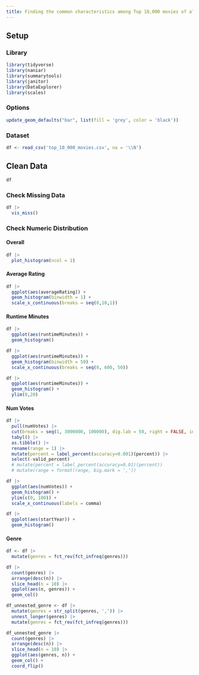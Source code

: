 ```yaml
---
title: Finding the common characteristics among Top 10,000 movies of all time
---
```


## Setup

### Library

```r
library(tidyverse)
library(naniar)
library(summarytools)
library(janitor)
library(DataExplorer)
library(scales)
```

### Options

```r
update_geom_defaults("bar", list(fill = 'grey', color = 'black'))
```


### Dataset

```r
df <- read_csv('top_10_000_movies.csv', na = '\\N')
```
## Clean Data

```r
df
```

### Check Missing Data

```r
df |> 
  vis_miss()
```
### Check Numeric Distribution

#### Overall

```r
df |> 
  plot_histogram(ncol = 1)
```
#### Average Rating

```r
df |> 
  ggplot(aes(averageRating)) +
  geom_histogram(binwidth = 1) +
  scale_x_continuous(breaks = seq(0,10,1))
```

#### Runtime Minutes

```r
df |> 
  ggplot(aes(runtimeMinutes)) +
  geom_histogram()
```

```r
df |> 
  ggplot(aes(runtimeMinutes)) +
  geom_histogram(binwidth = 50) +
  scale_x_continuous(breaks = seq(0, 600, 50))
```


```r
df |> 
  ggplot(aes(runtimeMinutes)) +
  geom_histogram() +
  ylim(0,20)
```
#### Num Votes

```r
df |> 
  pull(numVotes) |> 
  cut(breaks = seq(1, 3000000, 100000), dig.lab = 50, right = FALSE, include.lowest = TRUE) |> 
  tabyl() |> 
  as.tibble() |> 
  rename(range = 1) |> 
  mutate(percent = label_percent(accuracy=0.001)(percent)) |> 
  select(-valid_percent)
  # mutate(percent = label_percent(accuracy=0.01)(percent))
  # mutate(range = format(range, big.mark = ','))
```
```r
df |> 
  ggplot(aes(numVotes)) +
  geom_histogram() +
  ylim(c(0, 100)) +
  scale_x_continuous(labels = comma)
```

```r
df |> 
  ggplot(aes(startYear)) +
  geom_histogram()
```
#### Genre

```r
df <- df |> 
  mutate(genres = fct_rev(fct_infreq(genres)))
```


```r
df |> 
  count(genres) |> 
  arrange(desc(n)) |>
  slice_head(n = 10) |> 
  ggplot(aes(n, genres)) +
  geom_col()
```


```r
df_unnested_genre <- df |> 
  mutate(genres = str_split(genres, ',')) |> 
  unnest_longer(genres) |> 
  mutate(genres = fct_rev(fct_infreq(genres)))
```


```r
df_unnested_genre |> 
  count(genres) |> 
  arrange(desc(n)) |> 
  slice_head(n = 10) |> 
  ggplot(aes(genres, n)) +
  geom_col() +
  coord_flip()
```

